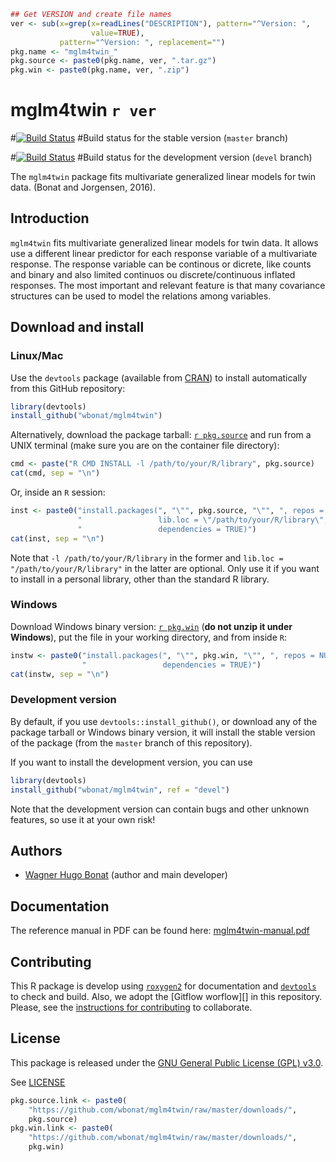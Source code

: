 ```r
## Get VERSION and create file names
ver <- sub(x=grep(x=readLines("DESCRIPTION"), pattern="^Version: ",
                  value=TRUE),
           pattern="^Version: ", replacement="")
pkg.name <- "mglm4twin_"
pkg.source <- paste0(pkg.name, ver, ".tar.gz")
pkg.win <- paste0(pkg.name, ver, ".zip")
```

# mglm4twin `r ver`

#[![Build Status](https://travis-ci.org/wbonat/mcglm.svg?branch=master)](https://trav#is-ci.org/wbonat/mcglm)
#Build status for the stable version (`master` branch)

#[![Build Status](https://travis-ci.org/wbonat/mcglm.svg?branch=devel)](https://travi#s-ci.org/wbonat/mcglm)
#Build status for the development version (`devel` branch)

The `mglm4twin` package fits multivariate generalized linear models for twin data.
(Bonat and Jorgensen, 2016).

## Introduction

`mglm4twin` fits multivariate generalized linear models for twin data. 
It allows use a different linear predictor for each response variable of a
multivariate response. The response variable can be continous or
dicrete, like counts and binary and also limited continuos ou
discrete/continuous inflated responses. The most important and relevant
feature is that many covariance structures can be used to model the
relations among variables.

## Download and install

### Linux/Mac

Use the `devtools` package (available from
[CRAN](http://cran-r.c3sl.ufpr.br/web/packages/devtools/index.html)) to
install automatically from this GitHub repository:

```r
library(devtools)
install_github("wbonat/mglm4twin")
```

Alternatively, download the package tarball: [`r pkg.source`][]
and run from a UNIX terminal (make sure you are on the container file
directory):

```r
cmd <- paste("R CMD INSTALL -l /path/to/your/R/library", pkg.source)
cat(cmd, sep = "\n")
```

Or, inside an `R` session:

```r
inst <- paste0("install.packages(", "\"", pkg.source, "\"", ", repos = NULL,\n",
               "                 lib.loc = \"/path/to/your/R/library\",\n",
               "                 dependencies = TRUE)")
cat(inst, sep = "\n")
```

Note that `-l /path/to/your/R/library` in the former and `lib.loc =
"/path/to/your/R/library"` in the latter are optional. Only use it if
you want to install in a personal library, other than the standard R
library.

### Windows

Download Windows binary version: [`r pkg.win`][] (**do not unzip
it under Windows**), put the file in your working directory, and from
inside `R`:

```r
instw <- paste0("install.packages(", "\"", pkg.win, "\"", ", repos = NULL,\n",
                "                 dependencies = TRUE)")
cat(instw, sep = "\n")
```

### Development version

By default, if you use `devtools::install_github()`, or download any of the
package tarball or Windows binary version, it will install the stable
version of the package (from the `master` branch of this repository).

If you want to install the development version, you can use

```r
library(devtools)
install_github("wbonat/mglm4twin", ref = "devel")
```

Note that the development version can contain bugs and other unknown
features, so use it at your own risk!

## Authors

- [Wagner Hugo Bonat][] (author and main developer)

## Documentation

The reference manual in PDF can be found here: [mglm4twin-manual.pdf][]

## Contributing

This R package is develop using [`roxygen2`][] for documentation and
[`devtools`] to check and build. Also, we adopt the [Gitflow worflow][]
in this repository. Please, see the
[instructions for contributing](./CONTRIBUTING.md) to collaborate.

## License

This package is released under the
[GNU General Public License (GPL) v3.0][].

See [LICENSE](./LICENSE)

<!-- links -->

```r
pkg.source.link <- paste0(
    "https://github.com/wbonat/mglm4twin/raw/master/downloads/",
    pkg.source)
pkg.win.link <- paste0(
    "https://github.com/wbonat/mglm4twin/raw/master/downloads/",
    pkg.win)
```

[GNU General Public License (GPL) v3.0]: http://www.gnu.org/licenses/gpl-3.0.html
[`roxygen2`]: https://github.com/klutometis/roxygen
[`devtools`]: https://github.com/hadley/devtools
[`r pkg.source`]: `r pkg.source.link`
[`r pkg.win`]: `r pkg.win.link`
[mglm4twin-manual.pdf]: https://github.com/wbonat/mcglm/raw/master/downloads/mglm4twin-manual.pdf
[Gitflow workflow]: http://nvie.com/posts/a-successful-git-branching-model/
[Wagner Hugo Bonat]: http://www.leg.ufpr.br/doku.php/~wagner
